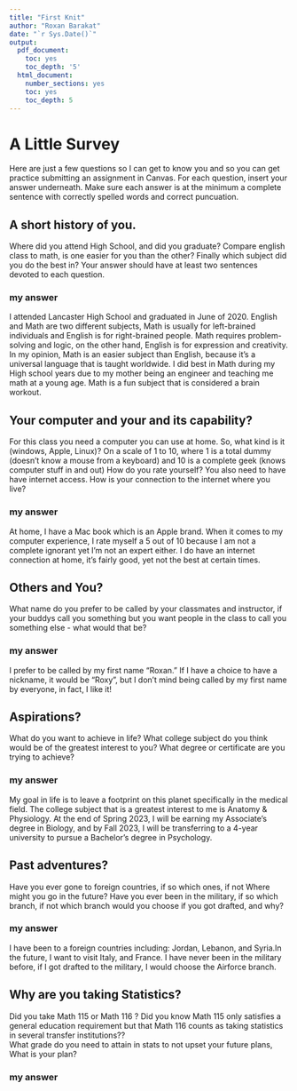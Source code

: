 ```yaml
---
title: "First Knit"
author: "Roxan Barakat"
date: "`r Sys.Date()`"
output:
  pdf_document:
    toc: yes
    toc_depth: '5'
  html_document:
    number_sections: yes
    toc: yes
    toc_depth: 5
---
```


# A Little Survey

Here are just a few questions so I can get to know you and so you can get practice submitting an assignment in Canvas.  For each question, insert your answer underneath. Make sure each answer is at the minimum a complete sentence with correctly spelled words and correct puncuation. 

## A short history of you.  
Where did you attend High School, and did you graduate? Compare english class to math, is one easier for you than the other? Finally which subject did you do the best in? Your answer should have at least two sentences devoted to each question.  
  
### my answer     
I attended Lancaster High School and graduated in June of 2020. English and Math are two different subjects, Math is usually for left-brained individuals and English is for right-brained people. Math requires problem-solving and logic, on the other hand, English is for expression and creativity. In my opinion, Math is an easier subject than English, because it's a universal language that is taught worldwide. I did best in Math during my High school years due to my mother being an engineer and teaching me math at a young age. Math is a fun subject that is considered a brain workout. 

     


## Your computer and your and its capability?  
 For this class  you need a computer you can use at home.  So, what kind is it (windows, Apple, Linux)?  On a scale of 1 to 10, where 1 is a total dummy (doesn't know a mouse from a keyboard) and 10 is a complete geek (knows computer stuff in and out) How do you rate yourself?  You also need to have have internet access. How is your connection to the internet where you live?

### my answer   
  At home, I have a Mac book which is an Apple brand. When it comes to my computer experience, I rate myself a 5 out of 10 because I am not a complete ignorant yet I'm not an expert either. I do have an internet connection at home, it's fairly good, yet not the best at certain times.
   

## Others and You?   
What name do you prefer to be called by your classmates and instructor, if your buddys call you something but you want people in the class to call you something else - what would that be? 

### my answer     
  I prefer to be called by my first name "Roxan." If I have a choice to have a nickname, it would be "Roxy", but I don't mind being called by my first name by everyone, in fact, I like it!
   
 




## Aspirations?   
What do you want to achieve in life?  What college subject do you think would be of the greatest interest to you? What degree or certificate are you trying to achieve?

### my answer     
  
   My goal in life is to leave a footprint on this planet specifically in the medical field. The college subject that is a greatest interest to me is Anatomy & Physiology. At the end of Spring 2023, I will be earning my Associate's degree in Biology, and by Fall 2023, I will be transferring to a 4-year university to pursue a Bachelor's degree in Psychology. 
 




## Past adventures?  
Have you ever gone to foreign countries, if so which ones, if not Where might you go in the future?  Have you ever been in the military, if so which branch, if not which branch would you choose if you got drafted, and why?

### my answer     
  I have been to a foreign countries including: Jordan, Lebanon, and Syria.In the future, I want to visit Italy, and France. I have never been in the military before, if I got drafted to the military, I would choose the Airforce branch. 
   
  




## Why are you taking Statistics?  
Did you take Math 115 or Math 116 ?  Did you know Math 115 only satisfies a general education requirement but that Math 116 counts as taking statistics in several transfer institutions??  
What grade do you need to attain in stats to not upset your future plans, What is your plan?  
 

### my answer     
  
   
 






  




